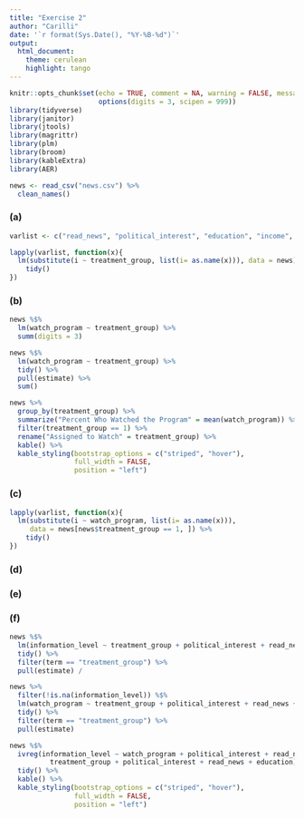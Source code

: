 ```yaml
---
title: "Exercise 2"
author: "Carilli"
date: '`r format(Sys.Date(), "%Y-%B-%d")`'
output: 
  html_document:
    theme: cerulean
    highlight: tango
---
```


```r
knitr::opts_chunk$set(echo = TRUE, comment = NA, warning = FALSE, message = FALSE,
                      options(digits = 3, scipen = 999))
library(tidyverse)
library(janitor)
library(jtools)
library(magrittr)
library(plm)
library(broom)
library(kableExtra)
library(AER)
```

```r
news <- read_csv("news.csv") %>% 
  clean_names() 
```

### (a)

```r
varlist <- c("read_news", "political_interest", "education", "income", "female")

lapply(varlist, function(x){
  lm(substitute(i ~ treatment_group, list(i= as.name(x))), data = news) %>% 
    tidy()
})
```

### (b)

```r
news %$% 
  lm(watch_program ~ treatment_group) %>% 
  summ(digits = 3)

news %$% 
  lm(watch_program ~ treatment_group) %>% 
  tidy() %>% 
  pull(estimate) %>% 
  sum()

news %>% 
  group_by(treatment_group) %>% 
  summarize("Percent Who Watched the Program" = mean(watch_program)) %>% 
  filter(treatment_group == 1) %>% 
  rename("Assigned to Watch" = treatment_group) %>% 
  kable() %>% 
  kable_styling(bootstrap_options = c("striped", "hover"), 
                full_width = FALSE,
                position = "left")
```

### (c)

```r
lapply(varlist, function(x){
  lm(substitute(i ~ watch_program, list(i= as.name(x))), 
     data = news[news$treatment_group == 1, ]) %>% 
    tidy()
})
```


### (d)

### (e)

### (f)

```r
news %$% 
  lm(information_level ~ treatment_group + political_interest + read_news + education) %>% 
  tidy() %>% 
  filter(term == "treatment_group") %>% 
  pull(estimate) /

news %>% 
  filter(!is.na(information_level)) %$% 
  lm(watch_program ~ treatment_group + political_interest + read_news + education) %>% 
  tidy() %>% 
  filter(term == "treatment_group") %>% 
  pull(estimate)

news %$% 
  ivreg(information_level ~ watch_program + political_interest + read_news + education |
          treatment_group + political_interest + read_news + education) %>% 
  tidy() %>% 
  kable() %>% 
  kable_styling(bootstrap_options = c("striped", "hover"), 
                full_width = FALSE,
                position = "left")
```

